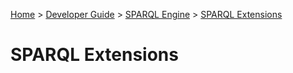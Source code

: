 [[Home]] > [[Developer Guide]] > [[DeveloperGuide/SPARQL Engine|SPARQL Engine]] > [[DeveloperGuide/SPARQL/SPARQL Extensions|SPARQL Extensions]]

= SPARQL Extensions =